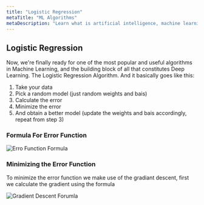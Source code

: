 ```yaml
---
title: "Logistic Regression"
metaTitle: "ML Algorithms"
metaDescription: "Learn what is artificial intelligence, machine learning, and deep learning in simple terms."
---
```



## Logistic Regression

Now, we're finally ready for one of the most popular and useful algorithms in Machine Learning,
and the building block of all that constitutes Deep Learning. The Logistic Regression Algorithm.
And it basically goes like this:

1. Take your data
2. Pick a random model (just random weights and bais)
3. <Link to="logistic-regression#formulaforerrorfunction">Calculate the error</Link>
4. <Link to="logistic-regression#minimizingtheerrorfunction">Minimize the error</Link>
5. And obtain a better model (update the weights and bais accordingly, repeat from step 3)

### Formula For Error Function

![Erro Function Formula](../images/error_function_formula.png)

### Minimizing the Error Function

To minimize the error function we make use of the gradiant descent, first we calculate the gradient using
the formula

![Gradient Descent Forumla](../images/gradient_descent_formula.png)

